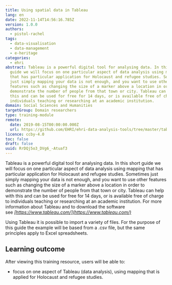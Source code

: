 ```yaml
---
title: Using spatial data in Tableau
lang: en
date: 2022-11-14T14:56:16.785Z
version: 1.0.0
authors:
  - pistol-rachel
tags:
  - data-visualisation
  - data-management
  - e-heritage
categories:
  - ehri
abstract: Tableau is a powerful digital tool for analysing data. In this short
  guide we will focus on one particular aspect of data analysis using mapping
  that has particular application for Holocaust and refugee studies. Sometimes
  just simply mapping your data is not enough, and you want to use other
  features such as changing the size of a marker above a location in order to
  demonstrate the number of people from that town or city. Tableau can help with
  this and can be used for free for 14 days, or is available free of charge to
  individuals teaching or researching at an academic institution.
domain: Social Sciences and Humanities
targetGroup: Domain researchers
type: training-module
remote:
  date: 2019-08-15T00:00:00.000Z
  url: https://github.com/EHRI/ehri-data-analysis-tools/tree/master/tableau
licence: ccby-4.0
toc: false
draft: false
uuid: RrDQj5o3_DVg6_-Atuaf3
---
```

Tableau is a powerful digital tool for analysing data. In this short guide we will focus on one particular aspect of data analysis using mapping that has particular application for Holocaust and refugee studies. Sometimes just simply mapping your data is not enough, and you want to use other features such as changing the size of a marker above a location in order to demonstrate the number of people from that town or city. Tableau can help with this and can be used for free for 14 days, or is available free of charge to individuals teaching or researching at an academic institution. For more information about Tableau and to download the software see _[https://www.tableau.com/](https://www.tableau.com/)_

Using Tableau it is possible to import a variety of files. For the purpose of this guide the example will be based from a .csv file, but the same principles apply to Excel spreadsheets. 

## L﻿earning outcome

A﻿fter viewing this training resource, users will be able to:

- focus on one aspect of Tableau (data analysis), using mapping that is applied for Holocaust and refugee studies.

<ExternalResource title="Interested in learning more?" subtitle="Check out Using spatial data in Tableau" url="https://github.com/EHRI/ehri-data-analysis-tools/tree/master/tableau" />